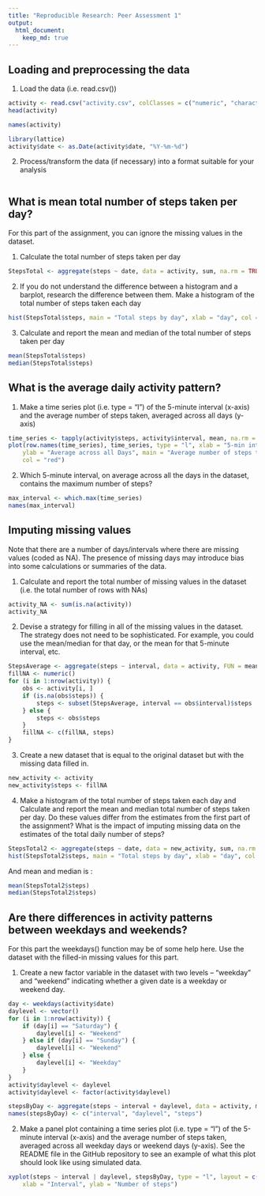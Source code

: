 ```yaml
---
title: "Reproducible Research: Peer Assessment 1"
output: 
  html_document:
    keep_md: true
---
```



## Loading and preprocessing the data
1. Load the data (i.e. read.csv())
```r
activity <- read.csv("activity.csv", colClasses = c("numeric", "character", "numeric"))
head(activity)
```

```r
names(activity)
```

```r
library(lattice)
activity$date <- as.Date(activity$date, "%Y-%m-%d")
```

2. Process/transform the data (if necessary) into a format suitable for your analysis
```r

```

## What is mean total number of steps taken per day?
For this part of the assignment, you can ignore the missing values in the dataset.

1. Calculate the total number of steps taken per day
```r
StepsTotal <- aggregate(steps ~ date, data = activity, sum, na.rm = TRUE)
```

2. If you do not understand the difference between a histogram and a barplot, research the difference between them. Make a histogram of the total number of steps taken each day
```r
hist(StepsTotal$steps, main = "Total steps by day", xlab = "day", col = "red")
```

3. Calculate and report the mean and median of the total number of steps taken per day
```r
mean(StepsTotal$steps)
median(StepsTotal$steps)
```


## What is the average daily activity pattern?
1. Make a time series plot (i.e. type = "l") of the 5-minute interval (x-axis) and the average number of steps taken, averaged across all days (y-axis)
```r
time_series <- tapply(activity$steps, activity$interval, mean, na.rm = TRUE)
plot(row.names(time_series), time_series, type = "l", xlab = "5-min interval", 
    ylab = "Average across all Days", main = "Average number of steps taken", 
    col = "red")
```

2. Which 5-minute interval, on average across all the days in the dataset, contains the maximum number of steps?
```r
max_interval <- which.max(time_series)
names(max_interval)
```


## Imputing missing values
Note that there are a number of days/intervals where there are missing values (coded as NA). The presence of missing days may introduce bias into some calculations or summaries of the data.

1. Calculate and report the total number of missing values in the dataset (i.e. the total number of rows with NAs)
```r
activity_NA <- sum(is.na(activity))
activity_NA
```

2. Devise a strategy for filling in all of the missing values in the dataset. The strategy does not need to be sophisticated. For example, you could use the mean/median for that day, or the mean for that 5-minute interval, etc.
```r
StepsAverage <- aggregate(steps ~ interval, data = activity, FUN = mean)
fillNA <- numeric()
for (i in 1:nrow(activity)) {
    obs <- activity[i, ]
    if (is.na(obs$steps)) {
        steps <- subset(StepsAverage, interval == obs$interval)$steps
    } else {
        steps <- obs$steps
    }
    fillNA <- c(fillNA, steps)
}
```

3. Create a new dataset that is equal to the original dataset but with the missing data filled in.
```r
new_activity <- activity
new_activity$steps <- fillNA
```

4. Make a histogram of the total number of steps taken each day and Calculate and report the mean and median total number of steps taken per day. Do these values differ from the estimates from the first part of the assignment? What is the impact of imputing missing data on the estimates of the total daily number of steps?
```r
StepsTotal2 <- aggregate(steps ~ date, data = new_activity, sum, na.rm = TRUE)
hist(StepsTotal2$steps, main = "Total steps by day", xlab = "day", col = "red")
```

And mean and median is :
```r
mean(StepsTotal2$steps)
median(StepsTotal2$steps)
```

## Are there differences in activity patterns between weekdays and weekends?
For this part the weekdays() function may be of some help here. Use the dataset with the filled-in missing values for this part.

1. Create a new factor variable in the dataset with two levels – “weekday” and “weekend” indicating whether a given date is a weekday or weekend day.
```r
day <- weekdays(activity$date)
daylevel <- vector()
for (i in 1:nrow(activity)) {
    if (day[i] == "Saturday") {
        daylevel[i] <- "Weekend"
    } else if (day[i] == "Sunday") {
        daylevel[i] <- "Weekend"
    } else {
        daylevel[i] <- "Weekday"
    }
}
activity$daylevel <- daylevel
activity$daylevel <- factor(activity$daylevel)

stepsByDay <- aggregate(steps ~ interval + daylevel, data = activity, mean)
names(stepsByDay) <- c("interval", "daylevel", "steps")
```

2. Make a panel plot containing a time series plot (i.e. type = "l") of the 5-minute interval (x-axis) and the average number of steps taken, averaged across all weekday days or weekend days (y-axis). See the README file in the GitHub repository to see an example of what this plot should look like using simulated data.
```r
xyplot(steps ~ interval | daylevel, stepsByDay, type = "l", layout = c(1, 2), 
    xlab = "Interval", ylab = "Number of steps")
```

